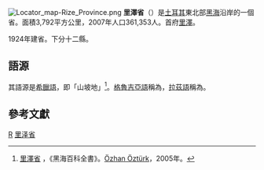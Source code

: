 [[File:Locator_map-Rize_Province.png|right]]
'''里澤省'''（{{lang-tr|Rize}}）是[[土耳其|土耳其]]東北部[[黑海|黑海]]沿岸的一個省。面積3,792平方公里，2007年人口361,353人。首府[[里澤|里澤]]。

1924年建省。下分十二縣。
==語源==
其語源是[[希臘語|希臘語]]{{lang|el|ριζα}}，即「山坡地」<ref>[http://www.karalahana.com/karadeniz/rize_maddesi.htm 里澤省] {{webarchive|url=https://web.archive.org/web/20080513094713/http://www.karalahana.com/karadeniz/rize_maddesi.htm |date=2008-05-13 }}，《黑海百科全書》。[[Özhan_Öztürk|Özhan Öztürk]]，2005年。</ref>。[[格魯吉亞語|格魯吉亞語]]稱為{{lang|ka|რიზე}}，[[拉茲語|拉茲語]]稱為{{lang|lzz|Rizini}}。

==參考文獻==
{{Reflist}}

{{Turkey}}

{{Authority control}}
[[Category:土耳其行政區劃|R]]
[[Category:里泽省|]]